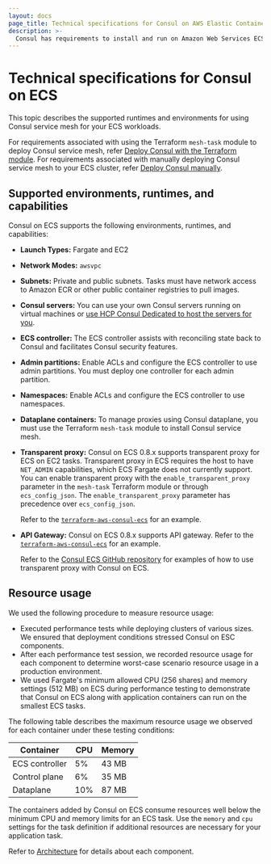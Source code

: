 ```yaml
---
layout: docs
page_title: Technical specifications for Consul on AWS Elastic Container Service (ECS)
description: >-
  Consul has requirements to install and run on Amazon Web Services ECS. Learn about Consul's requirements for Fargate and EC2, including network mode and subnet information, as well as server, routing, and ACL controller considerations.
---
```


# Technical specifications for Consul on ECS

This topic describes the supported runtimes and environments for using Consul service mesh for your ECS workloads.

For requirements associated with using the Terraform `mesh-task` module to deploy Consul service mesh, refer [Deploy Consul with the Terraform module](/consul/docs/ecs/deploy/terraform). For requirements associated with manually deploying Consul service mesh to your ECS cluster, refer [Deploy Consul manually](/consul/docs/ecs/deploy/manual). 

## Supported environments, runtimes, and capabilities

Consul on ECS supports the following environments, runtimes, and capabilities:

- **Launch Types:** Fargate and EC2
- **Network Modes:** `awsvpc`
- **Subnets:** Private and public subnets. Tasks must have network access to Amazon ECR or other public container registries to pull images.
- **Consul servers:** You can use your own Consul servers running on virtual machines or [use HCP Consul Dedicated to host the servers for you](/hcp/docs/consul/dedicated).
- **ECS controller:** The ECS controller assists with reconciling state back to Consul and facilitates Consul security features.
- **Admin partitions:** <EnterpriseAlert inline/> Enable ACLs and configure the ECS controller to use admin partitions. You must deploy one controller for each admin partition. 
- **Namespaces:** <EnterpriseAlert inline/> Enable ACLs and configure the ECS controller to use namespaces. 
- **Dataplane containers:** To manage proxies using Consul dataplane, you must use the Terraform `mesh-task` module to install Consul service mesh.
- **Transparent proxy:** Consul on ECS 0.8.x supports transparent proxy for ECS on EC2 tasks. Transparent proxy in ECS requires the host to have `NET_ADMIN` capabilities, which ECS Fargate does not currently support. You can enable transparent proxy with the `enable_transparent_proxy` parameter in the `mesh-task` Terraform module or through `ecs_config_json`. The `enable_transparent_proxy` parameter has precedence over `ecs_config_json`.

  Refer to the [`terraform-aws-consul-ecs`](https://github.com/hashicorp/terraform-aws-consul-ecs/tree/main/examples/dev-server-ec2-transparent-proxy) for an example.
- **API Gateway:** Consul on ECS 0.8.x supports API gateway. Refer to the [`terraform-aws-consul-ecs`](https://github.com/hashicorp/terraform-aws-consul-ecs/tree/main/examples/api-gateway) for an example.

  Refer to the [Consul ECS GitHub repository](https://github.com/hashicorp/terraform-aws-consul-ecs/tree/main/examples/dev-server-ec2-transparent-proxy) for examples of how to use transparent proxy with Consul on ECS.

## Resource usage

We used the following procedure to measure resource usage:

- Executed performance tests while deploying clusters of various sizes. We
  ensured that deployment conditions stressed Consul on ESC components.
- After each performance test session, we recorded resource usage for each
  component to determine worst-case scenario resource usage in a production
  environment.
- We used Fargate's minimum allowed CPU (256 shares) and memory settings (512
  MB) on ECS during performance testing to demonstrate that Consul on ECS along
  with application containers can run on the smallest ECS tasks.

The following table describes the maximum resource usage we observed for each container under these testing conditions:

| Container      | CPU | Memory |
| -------------- | --- | ------ |
| ECS controller | 5%  | 43 MB  |
| Control plane  | 6%  | 35 MB  |
| Dataplane      | 10% | 87 MB  |

The containers added by Consul on ECS consume resources well below the minimum CPU and
memory limits for an ECS task. Use the `memory` and `cpu` settings for the task definition
if additional resources are necessary for your application task.

Refer to [Architecture](/consul/docs/ecs/architecture) for details about each component.